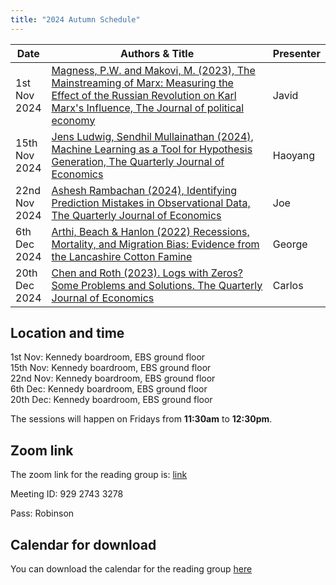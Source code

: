 ```yaml
---
title: "2024 Autumn Schedule"
---
```

<!-- To render the document -->
<!-- quarto render -->

| Date          | Authors & Title                                                                                          | Presenter |
|---------------|---------------------------------------------------------------------------------------------------------|---------|
| 1st Nov 2024 | [Magness, P.W. and Makovi, M. (2023), The Mainstreaming of Marx: Measuring the Effect of the Russian Revolution on Karl Marx&apos;s Influence, The Journal of political economy](https://doi.org/10.1086/722933)| Javid   |
| 15th Nov 2024 | [Jens Ludwig, Sendhil Mullainathan (2024), Machine Learning as a Tool for Hypothesis Generation, The Quarterly Journal of Economics](https://doi.org/10.1093/qje/qjad055) | Haoyang   |
| 22nd Nov 2024 | [Ashesh Rambachan (2024), Identifying Prediction Mistakes in Observational Data, The Quarterly Journal of Economics](https://doi.org/10.1093/qje/qjae013)| Joe   |
| 6th Dec 2024  | [Arthi, Beach & Hanlon (2022) Recessions, Mortality, and Migration Bias: Evidence from the Lancashire Cotton Famine](https://www.aeaweb.org/articles?id=10.1257/app.20190131)| George  |
| 20th Dec 2024 | [Chen and Roth (2023). Logs with Zeros? Some Problems and Solutions. The Quarterly Journal of Economics](https://doi.org/10.1093/qje/qjad054) | Carlos   |


## Location and time
1st Nov: Kennedy boardroom, EBS ground floor<br>
15th Nov: Kennedy boardroom, EBS ground floor<br>
22nd Nov: Kennedy boardroom, EBS ground floor<br>
6th Dec: Kennedy boardroom, EBS ground floor <br>
20th Dec: Kennedy boardroom, EBS ground floor<br>


The sessions will happen on Fridays from <strong>11:30am</strong> to <strong>12:30pm</strong>.

## Zoom link
The zoom link for the reading group is: [link](https://zoom.us/j/92927433278?pwd=tEPRZX0ep81DzWzEqn9gHcCHE3GXMy.1) 

Meeting ID: 929 2743 3278

Pass: Robinson

## Calendar for download
You can download the calendar for the reading group [here](https://zoom.us/meeting/tJYkde6srTgoHdzLW2LvOZSuTXiY58bPon1U/ics?icsToken=98tyKuCqpzktHteWsh6PRowQHYjoKOjztnZBgqdHsCi3LzZ8WDDjAtpLC-cnEujf&meetingMasterEventId=LpT6qYf2RC2RqJDLGADX_Q)